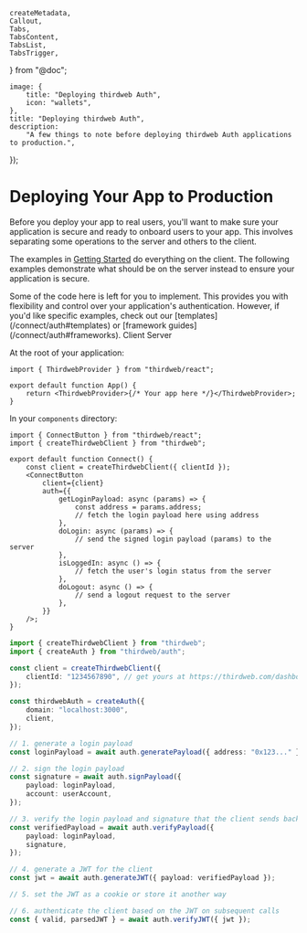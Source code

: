 	createMetadata,
	Callout,
	Tabs,
	TabsContent,
	TabsList,
	TabsTrigger,
} from "@doc";

	image: {
		title: "Deploying thirdweb Auth",
		icon: "wallets",
	},
	title: "Deploying thirdweb Auth",
	description:
		"A few things to note before deploying thirdweb Auth applications to production.",
});

# Deploying Your App to Production

Before you deploy your app to real users, you'll want to make sure your application is secure and ready to onboard users to your app. This involves separating some operations to the server and others to the client.

The examples in [Getting Started](/connect/auth) do everything on the client. The following examples demonstrate what should be on the server instead to ensure your application is secure.

<Callout variant="info">
	Some of the code here is left for you to implement. This provides you with
	flexibility and control over your application's authentication. However, if
	you'd like specific examples, check out our
	[templates](/connect/auth#templates) or [framework
	guides](/connect/auth#frameworks).
</Callout>

<Tabs defaultValue="client">

<TabsList>
	<TabsTrigger value="client">Client</TabsTrigger>
	<TabsTrigger value="server">Server</TabsTrigger>
</TabsList>

<TabsContent value="client">

At the root of your application:

```tsx
import { ThirdwebProvider } from "thirdweb/react";

export default function App() {
	return <ThirdwebProvider>{/* Your app here */}</ThirdwebProvider>;
}
```

In your `components` directory:

```tsx
import { ConnectButton } from "thirdweb/react";
import { createThirdwebClient } from "thirdweb";

export default function Connect() {
	const client = createThirdwebClient({ clientId });
	<ConnectButton
		client={client}
		auth={{
			getLoginPayload: async (params) => {
				const address = params.address;
				// fetch the login payload here using address
			},
			doLogin: async (params) => {
				// send the signed login payload (params) to the server
			},
			isLoggedIn: async () => {
				// fetch the user's login status from the server
			},
			doLogout: async () => {
				// send a logout request to the server
			},
		}}
	/>;
}
```

</TabsContent>

<TabsContent value="server">

```ts
import { createThirdwebClient } from "thirdweb";
import { createAuth } from "thirdweb/auth";

const client = createThirdwebClient({
	clientId: "1234567890", // get yours at https://thirdweb.com/dashboard/settings/api-keys
});

const thirdwebAuth = createAuth({
	domain: "localhost:3000",
	client,
});

// 1. generate a login payload
const loginPayload = await auth.generatePayload({ address: "0x123..." });

// 2. sign the login payload
const signature = await auth.signPayload({
	payload: loginPayload,
	account: userAccount,
});

// 3. verify the login payload and signature that the client sends back later
const verifiedPayload = await auth.verifyPayload({
	payload: loginPayload,
	signature,
});

// 4. generate a JWT for the client
const jwt = await auth.generateJWT({ payload: verifiedPayload });

// 5. set the JWT as a cookie or store it another way

// 6. authenticate the client based on the JWT on subsequent calls
const { valid, parsedJWT } = await auth.verifyJWT({ jwt });
```

</TabsContent>

</Tabs>
